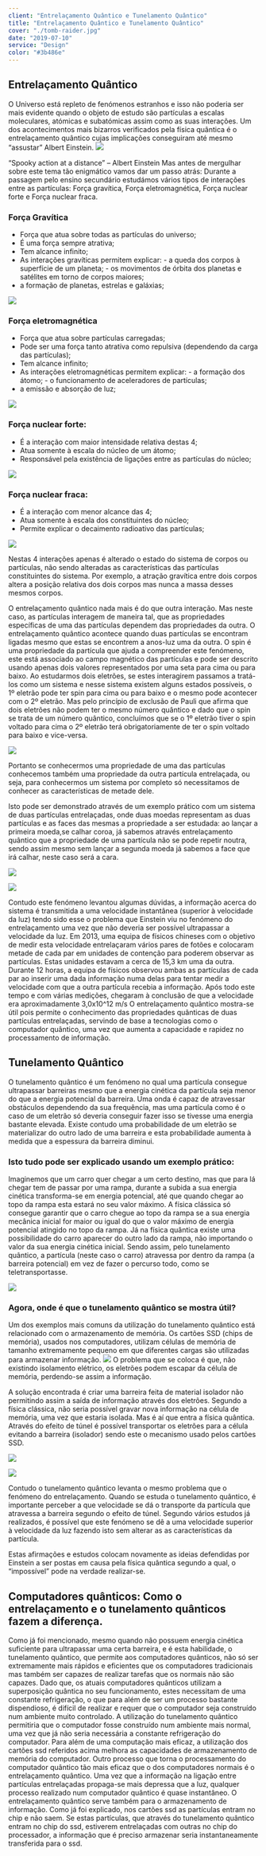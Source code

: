 ```yaml
---
client: "Entrelaçamento Quântico e Tunelamento Quântico"
title: "Entrelaçamento Quântico e Tunelamento Quântico"
cover: "./tomb-raider.jpg"
date: "2019-07-10"
service: "Design"
color: "#3b486e"
---
```

## Entrelaçamento Quântico

O Universo está repleto de fenómenos estranhos e isso não poderia ser mais evidente quando o objeto de estudo são partículas a escalas moleculares, atómicas e subatómicas assim como as suas interações. Um dos acontecimentos mais bizarros verificados pela física quântica é o entrelaçamento quântico cujas implicações conseguiram até mesmo “assustar” Albert Einstein.
![](./image10.png)

“Spooky action at a distance” – Albert Einstein
Mas antes de mergulhar sobre este tema tão enigmático vamos dar um passo atrás:
Durante a passagem pelo ensino secundário estudámos vários tipos de interações entre as partículas: Força gravítica, Força eletromagnética, Força nuclear forte e Força nuclear fraca.

### Força Gravítica

- Força que atua sobre todas as partículas do universo;
- É uma força sempre atrativa;
- Tem alcance infinito;
- As interações gravíticas permitem explicar:
        	- a queda dos corpos à superfície de um planeta;
        	- os movimentos de órbita dos planetas e satélites em torno de corpos maiores;			
- a formação de planetas, estrelas e galáxias;

![](./image12.png)

### Força eletromagnética

- Força que atua sobre partículas carregadas;
- Pode ser uma força tanto atrativa como repulsiva 
(dependendo da carga das partículas);
- Tem alcance infinito;
- As interações eletromagnéticas permitem explicar:
        	- a formação dos átomo;
        	- o funcionamento de aceleradores de partículas;      
- a emissão e absorção de luz;

![](./image11.png)

### Força nuclear forte:
- É a interação com maior intensidade relativa destas 4;
- Atua somente à escala do núcleo de um átomo;					
- Responsável pela existência de ligações entre as 
partículas do núcleo;

![](./image6.png)

### Força nuclear fraca:
- É a interação com menor alcance das 4;
- Atua somente à escala dos constituintes do núcleo;			
- Permite explicar o decaimento radioativo das partículas;

![](./image3.png)

Nestas 4 interações apenas é alterado o estado do sistema de corpos ou partículas, não sendo alteradas as características das partículas constituintes do sistema. Por exemplo, a atração gravítica entre dois corpos altera a posição relativa dos dois corpos mas nunca a massa desses mesmos corpos.

O entrelaçamento quântico nada mais é do que outra interação. Mas neste caso, as partículas interagem de maneira tal, que as propriedades específicas de uma das partículas dependem das propriedades da outra.
O entrelaçamento quântico acontece quando duas partículas se encontram ligadas mesmo que estas se encontrem a anos-luz uma da outra.
O spin é uma propriedade da partícula que ajuda a compreender este fenómeno, este está associado ao campo magnético das partículas e pode ser descrito usando apenas dois valores representados por uma seta para cima ou para baixo.
Ao estudarmos dois eletrões, se estes interagirem passamos a tratá-los como um sistema e nesse sistema existem alguns estados possíveis, o 1º eletrão pode ter spin para cima ou para baixo e o mesmo pode acontecer com o 2º eletrão. Mas pelo princípio de exclusão de Pauli que afirma que dois eletrões não podem ter o mesmo número quântico e dado que o spin se trata de um número quântico, concluímos que se o 1º eletrão tiver o spin voltado para cima o 2º eletrão terá obrigatoriamente de ter o spin voltado para baixo e vice-versa.

![](./image4.png)

Portanto se conhecermos uma propriedade de uma das partículas conhecemos também uma propriedade da outra partícula entrelaçada, ou seja, para conhecermos um sistema por completo só necessitamos de conhecer as características de metade dele.

Isto pode ser demonstrado através de um exemplo prático com um sistema de duas partículas entrelaçadas, onde duas moedas representam  as duas partículas e as faces das mesmas a propriedade a ser estudada: ao lançar a primeira moeda,se calhar coroa, já sabemos através entrelaçamento quântico que a propriedade de uma partícula não se pode repetir noutra, sendo assim mesmo sem lançar a segunda moeda já sabemos a face que irá calhar, neste caso será a cara.

![](./image2.png) 	

![](./image8.png)

Contudo este fenómeno levantou algumas dúvidas, a informação acerca do sistema é transmitida a uma velocidade instantânea (superior à velocidade da luz) tendo sido esse o problema que Einstein viu no fenómeno do entrelaçamento uma vez que não deveria ser possível ultrapassar a velocidade da luz.
Em 2013, uma equipa de físicos chineses com o objetivo de medir esta velocidade entrelaçaram vários pares de fotões e colocaram metade de cada par em unidades de contenção para poderem observar as partículas. Estas unidades estavam a cerca de 15,3 km uma da outra. Durante 12 horas, a equipa de físicos observou ambas as partículas de cada par ao inserir uma dada informação numa delas para tentar medir a velocidade com que a outra partícula recebia a informação. Após todo este tempo e com várias medições, chegaram à conclusão de que a velocidade era aproximadamente 3,0x10^12 m/s
O entrelaçamento quântico mostra-se útil pois permite o conhecimento das propriedades quânticas de duas partículas entrelaçadas, servindo de base a tecnologias como o computador quântico, uma vez que aumenta a capacidade e rapidez no processamento de informação. 

## Tunelamento Quântico

O tunelamento quântico é um fenómeno no qual uma partícula consegue ultrapassar barreiras mesmo que a energia cinética da partícula seja menor do que a energia potencial da barreira.
Uma onda é capaz de atravessar obstáculos dependendo da sua frequência, mas uma partícula como é o caso de um eletrão só deveria conseguir fazer isso se tivesse uma energia bastante elevada.
Existe contudo uma probabilidade de um eletrão se materializar do outro lado de uma barreira e esta probabilidade aumenta à medida que a espessura da barreira diminui.

### Isto tudo pode ser explicado usando um exemplo prático:
Imaginemos que um carro quer chegar a um certo destino, mas que para lá chegar tem de passar por uma rampa, durante a subida a sua energia cinética transforma-se em energia potencial, até que quando chegar ao topo da rampa esta estará no seu valor máximo.
A física clássica só consegue garantir que o carro chegue ao topo da rampa se a sua energia mecânica inicial for maior ou igual do que o valor máximo de energia potencial atingido no topo da rampa. Já na física quântica existe uma possibilidade do carro aparecer do outro lado da rampa, não importando o valor da sua energia cinética inicial.
Sendo assim, pelo tunelamento quântico, a partícula (neste caso o carro) atravessa por dentro da rampa (a barreira potencial) em vez de fazer o percurso todo, como se teletransportasse.

![](./image7.png)

### Agora, onde é que o tunelamento quântico se mostra útil?
Um dos exemplos mais comuns da utilização do tunelamento quântico está relacionado com o armazenamento de memória.
Os cartões SSD (chips de memória), usados nos computadores, utilizam células de memória de tamanho extremamente pequeno em que diferentes cargas são utilizadas para armazenar informação. ![](./image1.png)
O problema que se coloca é que, não existindo isolamento elétrico, os eletrões podem escapar da célula de memória, perdendo-se assim a informação.

A solução encontrada é criar uma barreira feita de material isolador não permitindo assim a saída de informação através dos eletrões. Segundo a física clássica, não seria possível gravar nova informação na célula de memória, uma vez que estaria isolada. Mas é aí que entra a física quântica. Através do efeito de túnel é possível transportar os eletrões para a célula evitando a barreira (isolador) sendo este o mecanismo usado pelos cartões SSD.

![](./image9.png)  

![](./image5.png)

Contudo o tunelamento quântico levanta o mesmo problema que o fenómeno do entrelaçamento.
Quando se estuda o tunelamento quântico, é importante perceber a que velocidade se dá o transporte da partícula que atravessa a barreira segundo o efeito de túnel. Segundo vários estudos já realizados, é possível que este fenómeno se dê a uma velocidade superior à velocidade da luz fazendo isto sem alterar as as características da partícula.

Estas afirmações e estudos colocam novamente as ideias defendidas por Einstein a ser postas em causa pela física quântica segundo a qual, o “impossível” pode na verdade realizar-se.

## Computadores quânticos: Como o entrelaçamento e o tunelamento quânticos fazem a diferença.

Como já foi mencionado, mesmo quando não possuem energia cinética suficiente para ultrapassar uma certa barreira, e é esta habilidade, o tunelamento quântico, que permite aos computadores quânticos, não só ser extremamente mais rápidos e eficientes que os computadores tradicionais mas também ser capazes de realizar tarefas que os normais não são capazes. Dado que, os atuais computadores quânticos utilizam a superposição quântica no seu funcionamento, estes necessitam de uma constante refrigeração, o que para além de ser um processo bastante dispendioso, é difícil de realizar e requer que o computador seja construído num ambiente muito controlado. A utilização do tunelamento quântico permitiria que o computador fosse construído num ambiente mais normal, uma vez que já não seria necessária a constante refrigeração do computador. Para além de uma computação mais eficaz, a utilização dos cartões ssd referidos acima melhora as capacidades de armazenamento de memória do computador. 
Outro processo que torna o processamento do computador quântico tão mais eficaz que o dos computadores normais é o entrelaçamento quântico. Uma vez que a informação na ligação entre partículas entrelaçadas propaga-se mais depressa que a luz, qualquer processo realizado num computador quântico é quase instantâneo. O entrelaçamento quântico serve também para o armazenamento de informação. Como já foi explicado, nos cartões ssd as partículas entram no chip e não saem. Se estas partículas, que através do tunelamento quântico entram no chip do ssd, estiverem entrelaçadas com outras no chip do processador, a informação que é preciso armazenar seria instantaneamente transferida para o ssd.
